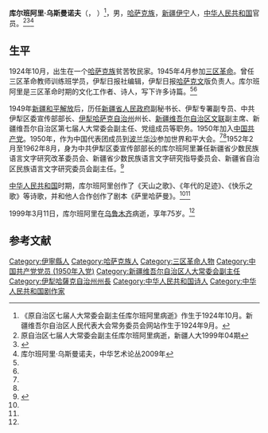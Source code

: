 '''库尔班阿里·乌斯曼诺夫'''（{{lang-kk|قۇرمانالى وسپانۇلى /Құрманәлі Оспанұлы, Оспанов}}， {{bd|1924年|10月|1999年|3月11日}}）<ref>《原自治区七届人大常委会副主任库尔班阿里病逝》作生于1924年10月。新疆维吾尔自治区人民代表大会常务委员会网站作生于1924年9月。</ref>，男，[[哈萨克族|哈萨克族]]，[[新疆|新疆]][[伊宁|伊宁]]人，[[中华人民共和国|中华人民共和国]]官员。<ref name=xjrd>原自治区七届人大常委会副主任库尔班阿里病逝，新疆人大1999年04期</ref><ref name=xjrdw>{{Cite web |url=http://www.xjpcsc.gov.cn/xjrd/cwwyh/ljwhyld/ljcwhld/200801/t20089.html |title=库尔班阿里|work=新疆维吾尔自治区人民代表大会常务委员会|date=2008-01-07 |access-date=2015-03-14 |archive-url=https://web.archive.org/web/20150402132417/http://www.xjpcsc.gov.cn/xjrd/cwwyh/ljwhyld/ljcwhld/200801/t20089.html |archive-date=2015-04-02 |dead-url=yes }}</ref><ref>库尔班阿里·乌斯曼诺夫，中华艺术论丛2009年</ref>

== 生平 ==
1924年10月，出生在一个[[哈萨克族|哈萨克族]]贫苦牧民家。1945年4月参加[[三区革命|三区革命]]。曾任三区革命教师训练班学员，伊犁日报社编辑，伊犁日报[[哈萨克文|哈萨克文]]版负责人。库尔班阿里是三区革命时期的文化工作者、诗人，写下许多诗篇。<ref name=xjrd/><ref name=xjrdw/>

1949年[[新疆和平解放|新疆和平解放]]后，历任[[新疆省人民政府|新疆省人民政府]]副秘书长、伊犁专署副专员、中共伊犁区委宣传部部长、[[伊犁哈萨克自治州|伊犁哈萨克自治州]]州长、[[新疆维吾尔自治区文联|新疆维吾尔自治区文联]]副主席、新疆维吾尔自治区第七届人大常委会副主任、党组成员等职务。1950年加入[[中国共产党|中国共产党]]。1950年，作为中国代表团成员到[[波兰|波兰]][[华沙|华沙]]参加世界和平大会。<ref name=xjrd/><ref name=xjrdw/>1952年2月至1962年8月，身为中共伊犁区委宣传部部长的库尔班阿里兼任新疆省少数民族语言文字研究改革委员会、新疆省少数民族语言文字研究指导委员会、新疆省自治区民族语言文字研究委员会副主任。<ref>{{Cite web|title=历任领导人名录|url=http://www.xjyw.gov.cn/fg/content/xinwen-content/41d959b74c084207a271604025af80da|accessdate=2013-10-07|work=新疆语言文字|archive-date=2015-04-02|archive-url=https://web.archive.org/web/20150402144335/http://www.xjyw.gov.cn/fg/content/xinwen-content/41d959b74c084207a271604025af80da|dead-url=yes}}</ref>

[[中华人民共和国|中华人民共和国]]时期，库尔班阿里创作了《天山之歌》、《年代的足迹》、《快乐之歌》等诗歌，并和他人合作创作了剧本《萨里哈萨曼》。<ref name=xjrd/><ref name=xjrdw/>

1999年3月11日，库尔班阿里在[[乌鲁木齐|乌鲁木齐]]病逝，享年75岁。<ref name=xjrd/>

== 参考文献 ==
{{reflist}}

{{Authority control}}
{{DEFAULTSORT:W}}
[[Category:伊寧縣人|Category:伊寧縣人]]
[[Category:哈萨克族人|Category:哈萨克族人]]
[[Category:三区革命人物|Category:三区革命人物]]
[[Category:中国共产党党员_(1950年入党)|Category:中国共产党党员 (1950年入党)]]
[[Category:新疆维吾尔自治区人大常委会副主任|Category:新疆维吾尔自治区人大常委会副主任]]
[[Category:伊犁哈薩克自治州州長|Category:伊犁哈薩克自治州州長]]
[[Category:中华人民共和国诗人|Category:中华人民共和国诗人]]
[[Category:中华人民共和国剧作家|Category:中华人民共和国剧作家]]
